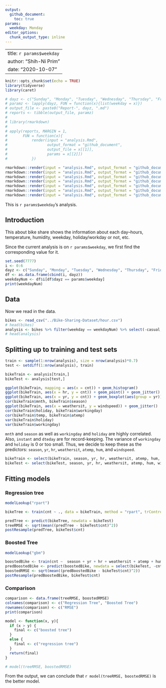 ```yaml
---
output: 
  github_document: 
    toc: true
params: 
  weekday: Monday
editor_options: 
  chunk_output_type: inline
---
```


---
title: `r params$weekday`  
author: "Shih-Ni Prim"  
date: "2020-10-07"  
---

```r
knitr::opts_chunk$set(echo = TRUE)
library(tidyverse)
library(caret)
```

```r
# dayz <- c("Sunday", "Monday", "Tuesday", "Wednesday", "Thursday", "Friday", "Saturday", "Sunday")
# paramz <- lapply(dayz, FUN = function(x){list(weekday = x)})
# output_file <- paste0("Report-", dayz, ".md")
# reports <- tibble(output_file, paramz)
# 
# library(rmarkdown)
# 
# apply(reports, MARGIN = 1,
#       FUN = function(x){
#           render(input = "analysis.Rmd",
#                  output_format = "github_document",
#                  output_file = x[[1]],
#                  params = x[[2]])
#           })

rmarkdown::render(input = "analysis.Rmd", output_format = "github_document", output_file = "Report-Sunday.md", params = list(weekday = "Sunday"))
rmarkdown::render(input = "analysis.Rmd", output_format = "github_document", output_file = "Report-Monday.md", params = list(weekday = "Monday"))
rmarkdown::render(input = "analysis.Rmd", output_format = "github_document", output_file = "Report-Tuesday.md", params = list(weekday = "Tuesday"))
rmarkdown::render(input = "analysis.Rmd", output_format = "github_document", output_file = "Report-Wednesday.md", params = list(weekday = "Wednesday"))
rmarkdown::render(input = "analysis.Rmd", output_format = "github_document", output_file = "Report-Thursday.md", params = list(weekday = "Thursday"))
rmarkdown::render(input = "analysis.Rmd", output_format = "github_document", output_file = "Report-Friday.md", params = list(weekday = "Friday"))
rmarkdown::render(input = "analysis.Rmd", output_format = "github_document", output_file = "Report-Saturday.md", params = list(weekday = "Saturday"))
```

This is `r params$weekday`'s analysis.  

## Introduction  

This about bike share shows the information about each day--hours, temperature, humidity, weekday, holiday/workday or not, etc.  

Since the current analysis is on `r params$weekday`, we first find the corresponding value for it.  

```r
set.seed(7777)
i <- 0:6
dayz <- c("Sunday", "Monday", "Tuesday", "Wednesday", "Thursday", "Friday", "Saturday")
df <- as.data.frame(cbind(i, dayz))
weekdayNum <- df$i[df$dayz == params$weekday]
print(weekdayNum)
```


## Data  

Now we read in the data.  

```r
bikes <- read_csv("../Bike-Sharing-Dataset/hour.csv")
# head(bikes)
analysis <- bikes %>% filter(weekday == weekdayNum) %>% select(-casual, -registered) %>% select(dteday, weekday, everything()) 
# head(analysis)
```

## Splitting up to training and test sets  

```r
train <- sample(1:nrow(analysis), size = nrow(analysis)*0.7)
test <- setdiff(1:nrow(analysis), train)

bikeTrain <- analysis[train,]
bikeTest <- analysis[test,]
```

```r
ggplot(bikeTrain, mapping = aes(x = cnt)) + geom_histogram()
ggplot(bikeTrain, aes(x = hr, y = cnt)) + geom_point() + geom_jitter()
ggplot(bikeTrain, aes(x = yr, y = cnt)) + geom_boxplot(aes(group = yr))
cor(bikeTrain$mnth, bikeTrain$season)
ggplot(bikeTrain, aes(x = weathersit, y = windspeed)) + geom_jitter()
cor(bikeTrain$holiday, bikeTrain$workingday)
cor(bikeTrain$temp, bikeTrain$atemp)
var(bikeTrain$holiday)
var(bikeTrain$workingday)
```

`mnth` and `season` as well as `workingday` and `holiday` are highly correlated. Also, `instant` and `dteday` are for record-keeping. The variance of `workingday` and `holiday` is 0 or too small. Thus, we decide to keep these as the predictors: `season`, `yr`, `hr`, `weathersit`, `atemp`, `hum`, and `windspeed`.  

```r
bikeTrain <- select(bikeTrain, season, yr, hr, weathersit, atemp, hum, windspeed, cnt)
bikeTest <- select(bikeTest, season, yr, hr, weathersit, atemp, hum, windspeed, cnt)
```


## Fitting models  


### Regression tree  

```r
modelLookup("rpart")

bikeTree <- train(cnt ~ ., data = bikeTrain, method = "rpart", trControl = trainControl(method = "LOOCV"), tuneLength = 10)

predTree <- predict(bikeTree, newdata = bikeTest)
treeRMSE <- sqrt(mean((predTree - bikeTest$cnt)^2))
postResample(predTree, bikeTest$cnt)
```

### Boosted Tree  

```r
modelLookup("gbm")

boostedBike <- train(cnt ~  season + yr + hr + weathersit + atemp + hum + windspeed, data = bikeTrain, method = "gbm", preProcess = c("center", "scale"), trControl = trainControl(method = "repeatedcv", number = 10, repeats = 3), tuneLength = 5, verbose = FALSE)
predBoostedBike <- predict(boostedBike, newdata = select(bikeTest, -cnt))
boostedRMSE <- sqrt(mean((predBoostedBike - bikeTest$cnt)^2))
postResample(predBoostedBike, bikeTest$cnt)
```

### Comparison  

```r
comparison <- data.frame(treeRMSE, boostedRMSE)
colnames(comparison) <- c("Regression Tree", "Boosted Tree")
rownames(comparison) <- c("RMSE")
print(comparison)
```



```r
model <- function(x, y){
  if (x > y) {
    final <- c("boosted tree")
  }
  else {
    final <- c("regression tree")
  }
  return(final)
}

# model(treeRMSE, boostedRMSE)
```

From the output, we can conclude that `r model(treeRMSE, boostedRMSE)` is the better model.  
